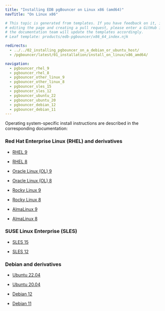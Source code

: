 ```yaml
---
title: "Installing EDB pgBouncer on Linux x86 (amd64)"
navTitle: "On Linux x86"

# This topic is generated from templates. If you have feedback on it, instead of
# editing the page and creating a pull request, please enter a GitHub issue and
# the documentation team will update the templates accordingly.
# Leaf template: products/edb-pgbouncer/x86_64_index.njk

redirects:
  - ../../02_installing_pgbouncer_on_a_debian_or_ubuntu_host/
  - /pgbouncer/latest/01_installation/install_on_linux/x86_amd64/

navigation:
  - pgbouncer_rhel_9
  - pgbouncer_rhel_8
  - pgbouncer_other_linux_9
  - pgbouncer_other_linux_8
  - pgbouncer_sles_15
  - pgbouncer_sles_12
  - pgbouncer_ubuntu_22
  - pgbouncer_ubuntu_20
  - pgbouncer_debian_12
  - pgbouncer_debian_11
---
```


Operating system-specific install instructions are described in the corresponding documentation:

### Red Hat Enterprise Linux (RHEL) and derivatives

- [RHEL 9](pgbouncer_rhel_9)

- [RHEL 8](pgbouncer_rhel_8)

- [Oracle Linux (OL) 9](pgbouncer_rhel_9)

- [Oracle Linux (OL) 8](pgbouncer_rhel_8)

- [Rocky Linux 9](pgbouncer_other_linux_9)

- [Rocky Linux 8](pgbouncer_other_linux_8)

- [AlmaLinux 9](pgbouncer_other_linux_9)

- [AlmaLinux 8](pgbouncer_other_linux_8)

### SUSE Linux Enterprise (SLES)

- [SLES 15](pgbouncer_sles_15)

- [SLES 12](pgbouncer_sles_12)

### Debian and derivatives

- [Ubuntu 22.04](pgbouncer_ubuntu_22)

- [Ubuntu 20.04](pgbouncer_ubuntu_20)

- [Debian 12](pgbouncer_debian_12)

- [Debian 11](pgbouncer_debian_11)

